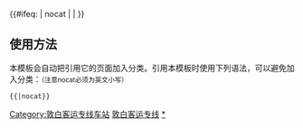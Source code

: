 {{铁道路线|
|lua=1
| 模板名稱 = 敦白客运专线
| 名称 = [[敦白客运专线]]
| 代表色 = #0033c9
| Logo = [[File:China Railways.svg|17px]]
| 背景颜色 = #FFFFFF
| 车站列表 = 敦化 ~ #敦化南#<small>（[[越行站]]）</small> ~ gstart ~ 刘生店 ~ gend ~  永庆 ~ 长白山
| 注释 =<font color="#808080">灰色字体</font>为预留车站
}}
<includeonly>{{#ifeq: {{{1}}} | nocat | <!--空--> | [[Category:敦白客运专线车站]] }}</includeonly><noinclude>

==使用方法==
本模板会自动把引用它的页面加入分类。引用本模板时使用下列语法，可以避免加入分类：<small>（注意nocat必须为英文小写）</small>
 <nowiki>{{</nowiki>{{PAGENAME}}<nowiki>|nocat}}</nowiki>
[[Category:中国铁路路线模板|敦白客运专线]]
[[Category:敦白客运专线车站|*]]
</noinclude>
